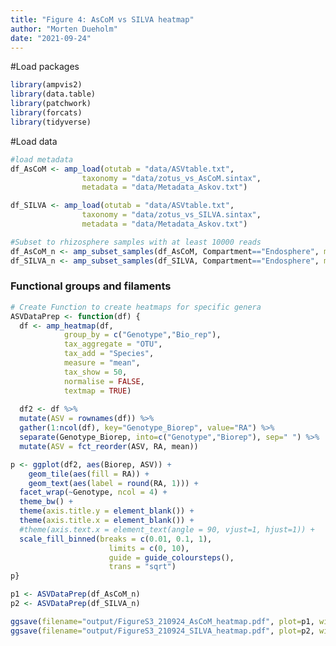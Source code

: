 ```yaml
---
title: "Figure 4: AsCoM vs SILVA heatmap"
author: "Morten Dueholm"
date: "2021-09-24"
---
```


#Load packages
```r
library(ampvis2)
library(data.table)
library(patchwork)
library(forcats)
library(tidyverse)
```

#Load data
```r
#load metadata
df_AsCoM <- amp_load(otutab = "data/ASVtable.txt", 
                taxonomy = "data/zotus_vs_AsCoM.sintax",
                metadata = "data/Metadata_Askov.txt")

df_SILVA <- amp_load(otutab = "data/ASVtable.txt", 
                taxonomy = "data/zotus_vs_SILVA.sintax",
                metadata = "data/Metadata_Askov.txt")

#Subset to rhizosphere samples with at least 10000 reads
df_AsCoM_n <- amp_subset_samples(df_AsCoM, Compartment=="Endosphere", minreads = 10000, normalise = TRUE)
df_SILVA_n <- amp_subset_samples(df_SILVA, Compartment=="Endosphere", minreads = 10000, normalise = TRUE)

```

### Functional groups and filaments
```r

# Create Function to create heatmaps for specific genera
ASVDataPrep <- function(df) {
  df <- amp_heatmap(df,
            group_by = c("Genotype","Bio_rep"),
            tax_aggregate = "OTU",
            tax_add = "Species",
            measure = "mean",
            tax_show = 50,
            normalise = FALSE,
            textmap = TRUE)
  
  df2 <- df %>%
  mutate(ASV = rownames(df)) %>%
  gather(1:ncol(df), key="Genotype_Biorep", value="RA") %>%
  separate(Genotype_Biorep, into=c("Genotype","Biorep"), sep=" ") %>%
  mutate(ASV = fct_reorder(ASV, RA, mean))

p <- ggplot(df2, aes(Biorep, ASV)) +
    geom_tile(aes(fill = RA)) + 
    geom_text(aes(label = round(RA, 1))) +
  facet_wrap(~Genotype, ncol = 4) + 
  theme_bw() +
  theme(axis.title.y = element_blank()) +
  theme(axis.title.x = element_blank()) +
  #theme(axis.text.x = element_text(angle = 90, vjust=1, hjust=1)) +
  scale_fill_binned(breaks = c(0.01, 0.1, 1),
                      limits = c(0, 10),
                      guide = guide_coloursteps(),
                      trans = "sqrt")
p}

p1 <- ASVDataPrep(df_AsCoM_n)
p2 <- ASVDataPrep(df_SILVA_n)

ggsave(filename="output/FigureS3_210924_AsCoM_heatmap.pdf", plot=p1, width=10, height=10, useDingbats=FALSE, limitsize=FALSE)
ggsave(filename="output/FigureS3_210924_SILVA_heatmap.pdf", plot=p2, width=10, height=10, useDingbats=FALSE, limitsize=FALSE)
```
